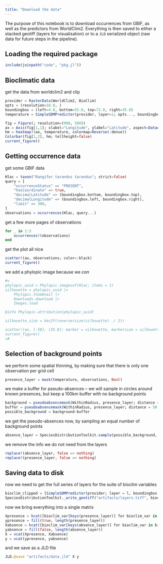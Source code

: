 ```yaml
---
title: "Download the data"
---
```


The purpose of this notebook is to download occurrences from GBIF, as well as the predictors from WorldClim2. Everything is then saved to either a stacked geotiff (layers for visualisation) or to a `JLD` serialized object (raw data for future steps in the pipeline).

## Loading the required package

```julia
include(joinpath("code", "pkg.jl"))
```

## Bioclimatic data

get the data from worldclim2 and clip

```julia
provider = RasterData(WorldClim2, BioClim)
opts = (resolution=10.0, )
boundingbox = (left=4.0, bottom=55.0, top=72.0, right=35.0)
temperature = SimpleSDMPredictor(provider, layer=1; opts..., boundingbox...)
```

```julia
fig = Figure(; resolution=(900, 500))
ax = Axis(fig[1,1]; xlabel="Longitude", ylabel="Latitude", aspect=DataAspect())
hm = heatmap!(ax, temperature, colormap=Reverse(:dense))
Colorbar(fig[1,2], hm; tellheight=false)
current_figure()
```

## Getting occurrence data

get some GBIF data

```julia
Hlac = taxon("Rangifer tarandus tarandus"; strict=false)
query = [
    "occurrenceStatus" => "PRESENT",
    "hasCoordinate" => true,
    "decimalLatitude" => (boundingbox.bottom, boundingbox.top),
    "decimalLongitude" => (boundingbox.left, boundingbox.right),
    "limit" => 300,
]
observations = occurrences(Hlac, query...)
```

get a few more pages of observations

```julia
for _ in 1:3
    occurrences!(observations)
end
```

get the plot all nice

```julia
scatter!(ax, observations; color=:black)
current_figure()
```

we add a phylopic image because we *can*

```julia
#=
phylopic_uuid = Phylopic.imagesof(Hlac; items = 1)
silhouette = phylopic_uuid |>
    Phylopic.thumbnail |>
    Downloads.download |>
    Images.load

@info Phylopic.attribution(phylopic_uuid)

silhouette_size = Vec2f(reverse(size(silhouette) ./ 2))

scatter!(ax, [-58], [35.0]; marker = silhouette, markersize = silhouette_size)
current_figure()
=#
```

## Selection of background points

we perform some spatial thinning, by making sure that there is only one observation per grid cell

```julia
presence_layer = mask(temperature, observations, Bool)
```

we make a buffer for pseudo-absences -- we will sample in circles around known presences, but keep a 100km buffer with no background points

```julia
background = pseudoabsencemask(WithinRadius, presence_layer; distance = 500.0)
buffer = pseudoabsencemask(WithinRadius, presence_layer; distance = 50.0)
possible_background = background-buffer
```

we get the pseudo-absences now, by sampling an equal number of background points

```julia
absence_layer = SpeciesDistributionToolkit.sample(possible_background, sum(presence_layer))
```

we remove the info we do not need from the layers

```julia
replace!(absence_layer, false => nothing)
replace!(presence_layer, false => nothing)
```

## Saving data to disk

now we need to get the full series of layers for the suite of bioclim variables

```julia
bioclim_clipped = [SimpleSDMPredictor(provider; layer = l, boundingbox...) for l in layers(provider)]
SpeciesDistributionToolkit._write_geotiff("artifacts/layers.tiff", bioclim_clipped)
```

now we bring everything into a single matrix

```julia
Xpresence = hcat([bioclim_var[keys(presence_layer)] for bioclim_var in bioclim_clipped]...)
ypresence = fill(true, length(presence_layer))
Xabsence = hcat([bioclim_var[keys(absence_layer)] for bioclim_var in bioclim_clipped]...)
yabsence = fill(false, length(absence_layer))
X = vcat(Xpresence, Xabsence)
y = vcat(ypresence, yabsence)
```

and we save as a JLD file

```julia
JLD.@save "artifacts/data.jld" X y
```